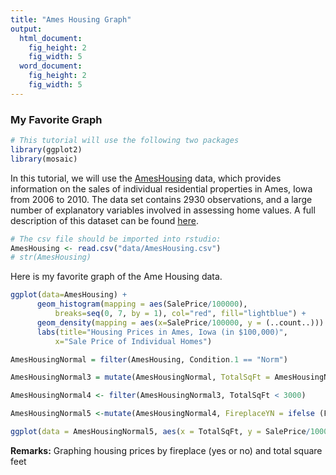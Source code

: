 ```yaml
---
title: "Ames Housing Graph"
output:
  html_document:
    fig_height: 2
    fig_width: 5
  word_document:
    fig_height: 2
    fig_width: 5
---
```


### My Favorite Graph

```r
# This tutorial will use the following two packages
library(ggplot2)
library(mosaic)
```

In this tutorial, we will use the  [AmesHousing](http://www.amstat.org/publications/jse/v19n3/decock.pdf) data, which provides information on the sales of individual residential properties in Ames, Iowa from 2006 to 2010. The data set contains 2930 observations, and a large number of explanatory variables involved in assessing home values. A full description of this dataset can be found [here](http://www.amstat.org/publications/jse/v19n3/Decock/DataDocumentation.txt).

```r
# The csv file should be imported into rstudio:
AmesHousing <- read.csv("data/AmesHousing.csv")
# str(AmesHousing)
```


Here is my favorite graph of the Ame Housing data.

```r
ggplot(data=AmesHousing) +                         
      geom_histogram(mapping = aes(SalePrice/100000), 
          breaks=seq(0, 7, by = 1), col="red", fill="lightblue") + 
      geom_density(mapping = aes(x=SalePrice/100000, y = (..count..)))  +   
      labs(title="Housing Prices in Ames, Iowa (in $100,000)", 
          x="Sale Price of Individual Homes")   
```

``` r
AmesHousingNormal = filter(AmesHousing, Condition.1 == "Norm")

AmesHousingNormal3 = mutate(AmesHousingNormal, TotalSqFt = AmesHousingNormal$Gr.Liv.Area  +  AmesHousingNormal$Total.Bsmt.SF)

AmesHousingNormal4 <- filter(AmesHousingNormal3, TotalSqFt < 3000)

AmesHousingNormal5 <-mutate(AmesHousingNormal4, FireplaceYN = ifelse (Fireplaces==0, "No", "Yes"))

ggplot(data = AmesHousingNormal5, aes(x = TotalSqFt, y = SalePrice/1000)) + geom_point()  + aes(colour = FireplaceYN)  + stat_smooth(method = lm) + labs(title = "Affect of Total Square Feet and Fireplaces on Housing Prices in Ames, Iowa", x = "Total Square Feet", y = "Sale Price (in Thousands)")

```


**Remarks:**
Graphing housing prices by fireplace (yes or no) and total square feet 






